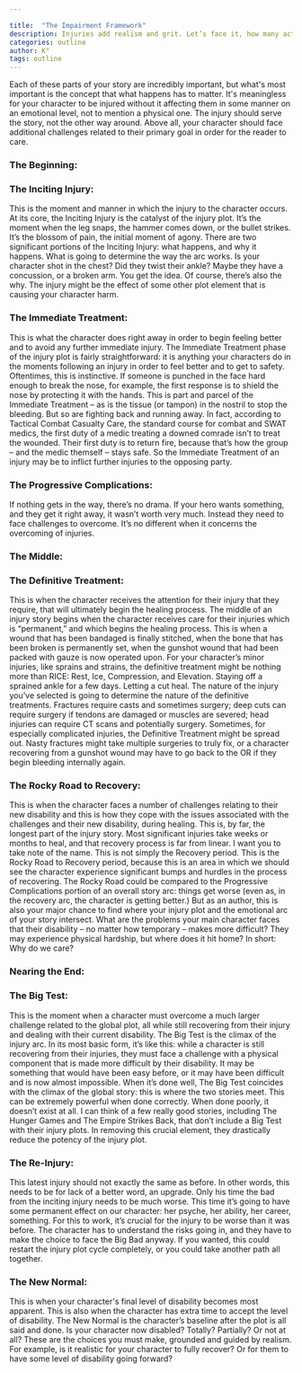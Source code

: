 ```yaml
---

title:  "The Impairment Framework"
description: Injuries add realism and grit. Let’s face it, how many action movies have we watched where the heroes walk into a haze of bullets and come out on the other side completely unscathed? Come on, you are capable of better than that boring schtick. Ultimately, injuries are story catalysts. They inspire change, though that change is almost universally unwelcome and painful on both physical and psychological levels. Moreover, injuries and pain show us what characters are truly made of. Now, there are six distinct phases of the injury plot. Here they are, broken down by individual section.
categories: outline
author: K°
tags: outline
---
```

Each of these parts of your story are incredibly important, but what's most important is the concept that what happens has to matter. It's meaningless for your character to be injured without it affecting them in some manner on an emotional level, not to mention a physical one. The injury should serve the story, not the other way around. Above all, your character should face additional challenges related to their primary goal in order for the reader to care.

### The Beginning:
### The Inciting Injury:
This is the moment and manner in which the injury to the character occurs. At its core, the Inciting Injury is the catalyst of the injury plot. It’s the moment when the leg snaps, the hammer comes down, or the bullet strikes. It’s the blossom of pain, the initial moment of agony. There are two significant portions of the Inciting Injury: what happens, and why it happens. What is going to determine the way the arc works. Is your character shot in the chest? Did they twist their ankle? Maybe they have a concussion, or a broken arm. You get the idea. Of course, there’s also the why. The injury might be the effect of some other plot element that is causing your character harm.

### The Immediate Treatment:
This is what the character does right away in order to begin feeling better and to avoid any further immediate injury. The Immediate Treatment phase of the injury plot is fairly straightforward: it is anything your characters do in the moments following an injury in order to feel better and to get to safety. Oftentimes, this is instinctive. If someone is punched in the face hard enough to break the nose, for example, the first response is to shield the nose by protecting it with the hands. This is part and parcel of the Immediate Treatment – as is the tissue (or tampon) in the nostril to stop the bleeding. But so are fighting back and running away. In fact, according to Tactical Combat Casualty Care, the standard course for combat and SWAT medics, the first duty of a medic treating a downed comrade isn’t to treat the wounded. Their first duty is to return fire, because that’s how the group – and the medic themself – stays safe. So the Immediate Treatment of an injury may be to inflict further injuries to the opposing party.

### The Progressive Complications:
If nothing gets in the way, there’s no drama. If your hero wants something, and they get it right away, it wasn’t worth very much. Instead they need to face challenges to overcome. It’s no different when it concerns the overcoming of injuries.

### The Middle:
### The Definitive Treatment:
This is when the character receives the attention for their injury that they require, that will ultimately begin the healing process. The middle of an injury story begins when the character receives care for their injuries which is “permanent,” and which begins the healing process. This is when a wound that has been bandaged is finally stitched, when the bone that has been broken is permanently set, when the gunshot wound that had been packed with gauze is now operated upon. For your character’s minor injuries, like sprains and strains, the definitive treatment might be nothing more than RICE: Rest, Ice, Compression, and Elevation. Staying off a sprained ankle for a few days. Letting a cut heal. The nature of the injury you’ve selected is going to determine the nature of the definitive treatments. Fractures require casts and sometimes surgery; deep cuts can require surgery if tendons are damaged or muscles are severed; head injuries can require CT scans and potentially surgery. Sometimes, for especially complicated injuries, the Definitive Treatment might be spread out. Nasty fractures might take multiple surgeries to truly fix, or a character recovering from a gunshot wound may have to go back to the OR if they begin bleeding internally again.

### The Rocky Road to Recovery:
This is when the character faces a number of challenges relating to their new disability and this is how they cope with the issues associated with the challenges and their new disability, during healing. This is, by far, the longest part of the injury story. Most significant injuries take weeks or months to heal, and that recovery process is far from linear. I want you to take note of the name. This is not simply the Recovery period. This is the Rocky Road to Recovery period, because this is an area in which we should see the character experience significant bumps and hurdles in the process of recovering. The Rocky Road could be compared to the Progressive Complications portion of an overall story arc: things get worse (even as, in the recovery arc, the character is getting better.) But as an author, this is also your major chance to find where your injury plot and the emotional arc of your story intersect. What are the problems your main character faces that their disability – no matter how temporary – makes more difficult? They may experience physical hardship, but where does it hit home? In short: Why do we care?

### Nearing the End:
### The Big Test:
This is the moment when a character must overcome a much larger challenge related to the global plot, all while still recovering from their injury and dealing with their current disability. The Big Test is the climax of the injury arc. In its most basic form, it’s like this: while a character is still recovering from their injuries, they must face a challenge with a physical component that is made more difficult by their disability. It may be something that would have been easy before, or it may have been difficult and is now almost impossible. When it’s done well, The Big Test coincides with the climax of the global story: this is where the two stories meet. This can be extremely powerful when done correctly. When done poorly, it doesn’t exist at all. I can think of a few really good stories, including The Hunger Games and The Empire Strikes Back, that don’t include a Big Test with their injury plots. In removing this crucial element, they drastically reduce the potency of the injury plot.

### The Re-Injury:
This latest injury should not exactly the same as before. In other words, this needs to be for lack of a better word, an upgrade. Only his time the bad from the inciting injury needs to be much worse. This time it’s going to have some permanent effect on our character: her psyche, her ability, her career, something. For this to work, it’s crucial for the injury to be worse than it was before. The character has to understand the risks going in, and they have to make the choice to face the Big Bad anyway. If you wanted, this could restart the injury plot cycle completely, or you could take another path all together.

### The New Normal:
This is when your character's final level of disability becomes most apparent. This is also when the character has extra time to accept the level of disability. The New Normal is the character’s baseline after the plot is all said and done. Is your character now disabled? Totally? Partially? Or not at all? These are the choices you must make, grounded and guided by realism. For example, is it realistic for your character to fully recover? Or for them to have some level of disability going forward?


